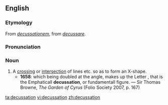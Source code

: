 ==English==

===Etymology===
From {{L.}} ''[[decussationem]]'', from ''[[decussare]]''.

===Pronunciation===
{{IPA|/dɛkʌˈseɪʃən/}}

===Noun===
{{en-noun}}

# A [[crossing]] or [[intersection]] of lines etc. so as to form an X-shape.
#*'''1658''': which being doubled at the angle, makes up the Letter {{polytonic|χ}}, that is the Emphaticall '''decussation''', or fundamentall figure. — Sir Thomas Browne, ''The Garden of Cyrus'' (Folio Society 2007, p. 167)

[[ta:decussation]]
[[vi:decussation]]
[[zh:decussation]]